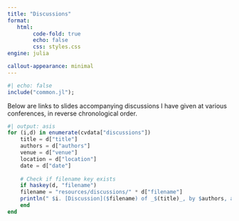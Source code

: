 ```yaml
---
title: "Discussions"
format:
   html:
        code-fold: true
        echo: false
        css: styles.css
engine: julia

callout-appearance: minimal
---
```


```julia
#| echo: false
include("common.jl");
```

Below are links to slides accompanying discussions I have given at various conferences, in reverse chronological order.

```julia
#| output: asis
for (i,d) in enumerate(cvdata["discussions"])
    title = d["title"]
    authors = d["authors"]
    venue = d["venue"]
    location = d["location"]
    date = d["date"]
    
    # Check if filename key exists 
    if haskey(d, "filename")
    filename = "resources/discussions/" * d["filename"]
    println(" $i. [Discussion]($filename) of _$(title)_, by $authors, at the $venue in $date")
    end
end
```

